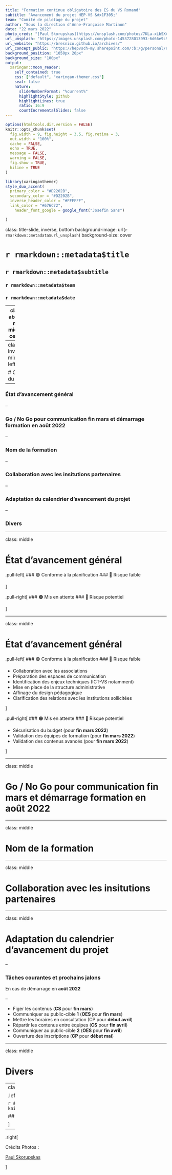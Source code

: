 ```yaml
---
title: "Formation continue obligatoire des ES du VS Romand"
subtitle: "Avancement du projet HEP-VS &#x1F305;"  
team: "Comité de pilotage du projet"
author: "Sous la direction d'Anne-Françoise Martinon"
date: "22 mars 2022"
photo_creds: "[Paul Skorupskas](https://unsplash.com/photos/7KLa-xLbSXA)" 
url_unsplash: "https://images.unsplash.com/photo-1453728013993-6d66e9c9123a?ixlib=rb-1.2.1&ixid=MnwxMjA3fDB8MHxwaG90by1wYWdlfHx8fGVufDB8fHx8&auto=format&fit=crop&w=2940&q=80"
url_website: "https://bresnico.github.io/archives/"
url_concept_public: "https://hepvsch-my.sharepoint.com/:b:/g/personal/nicolas_bressoud_hepvs_ch/EV-5tXdMaT5IjFfELnSpMmEBwYLB9vsD5Duv_g6vtAxFow?e=0cOz1H"
background_position: "1050px 20px"
background_size: "100px"
output:
  xaringan::moon_reader:
    self_contained: true
    css: ["default", "xaringan-themer.css"]
    seal: false
    nature:
      slideNumberFormat: "%current%"
      highlightStyle: github
      highlightLines: true
      ratio: 16:9
      countIncrementalSlides: false
---
```


```r
options(htmltools.dir.version = FALSE)
knitr::opts_chunk$set(
  fig.width = 9, fig.height = 3.5, fig.retina = 3,
  out.width = "100%",
  cache = FALSE,
  echo = TRUE,
  message = FALSE,
  warning = FALSE,
  fig.show = TRUE,
  hiline = TRUE
)
```

```r
library(xaringanthemer)
style_duo_accent(
  primary_color = "#D2202B",
  secondary_color = "#D2202B",
  inverse_header_color = "#FFFFFF",
  link_color = "#676C72",
    header_font_google = google_font("Josefin Sans")

)
```

class: title-slide, inverse, bottom
background-image: url(`r rmarkdown::metadata$url_unsplash`)
background-size: cover

# `r rmarkdown::metadata$title`

## `r rmarkdown::metadata$subtitle`

### `r rmarkdown::metadata$team`

### `r rmarkdown::metadata$date`

---
class: about-me, middle, center


<img style="border-radius: 50%;" src="https://pbs.twimg.com/profile_images/1300813855183065100/-Rd3mskJ.jpg" width="150px"/>

## Formation continue HEP-VS

[`r icons::fontawesome("link")` Archives des séances du projet](`r rmarkdown::metadata$url_website`)</br>
[`r icons::fontawesome("user-lock")` Concept dans sa version la plus récente](`r rmarkdown::metadata$url_concept_public`)
---
class: inverse, middle left

# Ordre du jour

--

### État d'avancement général

--

### Go / No Go pour communication fin mars et démarrage formation en août 2022

--

### Nom de la formation

--

### Collaboration avec les insitutions partenaires

--

### Adaptation du calendrier d’avancement du projet

--

### Divers

---

class: middle

# État d'avancement général


.pull-left[
### &#x1F7E2; Conforme à la planification
### &#x1F642; Risque faible

]

.pull-right[
### &#x1F7E0; Mis en attente
### &#x1F914; Risque potentiel

]

---

class: middle

# État d'avancement général


.pull-left[
### &#x1F7E2; Conforme à la planification
### &#x1F642; Risque faible

- Collaboration avec les associations
- Préparation des espaces de communication
- Identification des enjeux techniques (ICT-VS notamment)
- Mise en place de la structure administrative
- Affinage du design pédagogique
- Clarification des relations avec les institutions sollicitées


]

.pull-right[
### &#x1F7E0; Mis en attente
### &#x1F914; Risque potentiel

- Sécurisation du budget (pour **fin mars 2022**)
- Validation des équipes de formation (pour **fin mars 2022**)
- Validation des contenus avancés (pour **fin mars 2022**)

]

---

class: middle

# Go / No Go pour communication fin mars et démarrage formation en août 2022

---

class: middle

# Nom de la formation

---

class: middle

# Collaboration avec les insitutions partenaires

---

class: middle

# Adaptation du calendrier d’avancement du projet

--

### Tâches courantes et prochains jalons
En cas de démarrage en **août 2022**

--

- Figer les contenus (**CS** pour **fin mars**)
- Communiquer au public-cible **1** (**OES** pour **fin mars**)
- Mettre les horaires en consultation (CP pour **début avril**)
- Répartir les contenus entre équipes (**CS** pour **fin avril**)
- Communiquer au public-cible **2** (**OES** pour **fin avril**)
- Ouverture des inscriptions (**CP** pour **début mai**)

---

class: middle

# Divers


---
class: middle

.left[

```r
# local
knitr::include_graphics("img/logo.png")
```

## Merci pour votre confiance.

]

--

.right[

Crédits Photos :

[Paul Skorupskas](https://unsplash.com/photos/7KLa-xLbSXA)

]
